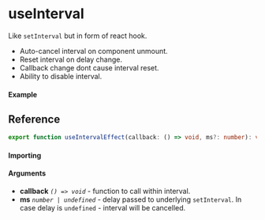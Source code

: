 
<Meta title="Lifecycle/useIntervalEffect" component={Example} />

# useInterval

Like `setInterval` but in form of react hook.

- Auto-cancel interval on component unmount.
- Reset interval on delay change.
- Callback change dont cause interval reset.
- Ability to disable interval.

#### Example

<Canvas>
  <Story story={Example} inline />
</Canvas>

## Reference

```ts
export function useIntervalEffect(callback: () => void, ms?: number): void;
```

#### Importing

<ImportPath />

#### Arguments

- **callback** _`() => void`_ - function to call within interval.
- **ms** _`number | undefined`_ - delay passed to underlying `setInterval`. In case delay
  is `undefined` - interval will be cancelled.
